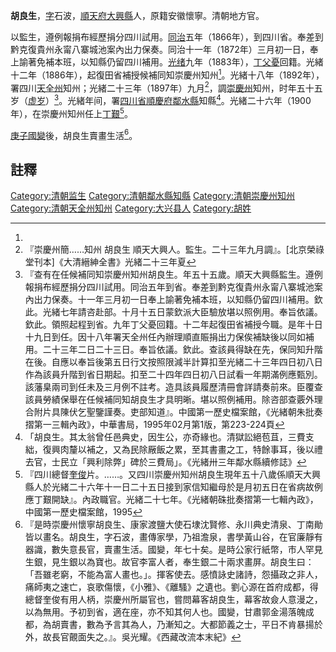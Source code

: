 {{明清人物信息框
| 姓名 =  胡良生
| 原名 = 
| 圖片名稱=  
| 圖片大小 = 220px
| 圖片說明 =  
| 最高職務 = [[四川省|四川省]][[順慶府|順慶府]][[鄰水縣知縣|鄰水縣知縣]]
| 國家 = 大清
| 爵位 =
| 籍貫 = [[順天府|順天府]][[大兴县_(金朝)|大興縣]]
| 族裔 =  
| 旗籍 =  
| 字號 =  字石波
| 諡號 = 
| 出生日期 = 
| 出生地點 =
| 逝世日期 =  
| 逝世地點 = 
| 墓葬 = 
| 配偶 =  
| 親屬 = 祖胡世榮（道光十一年署三台縣典史，道光二十二年九月陞華陽縣水利縣丞）；女婿汪洛
| 出身 = 
*  監生
| 經歷 = 
| 著作 =  
*  
*
*
}}
'''胡良生'''{{BD|1823年||20世纪|1900年后|}}，[[表字|字]]石波，[[順天府|順天府]][[大兴县_(金朝)|大興縣]]人，原籍安徽懷寧。清朝地方官。

以監生，遵例報捐布經歷捐分四川試用。[[同治|同治]]五年（1866年），到四川省。奉差到黔克復貴州永甯八寨城池案內出力保奏。同治十一年（1872年）三月初一日，奉上諭著免補本班，以知縣仍留四川補用。[[光绪|光绪]]九年（1883年），[[丁父憂|丁父憂]]回籍。光緒十二年（1886年），起復田省補授候補同知崇慶州知州<ref name="a1"/>。光緒十八年（1892年），署四川[[天全州|天全州]]知州；光緒二十三年（1897年）九月<ref>『崇慶州簡……知州 胡良生 順天大興人。監生。二十三年九月調』。[北京榮祿堂刊本]《大清縉紳全書》光緒二十三年夏</ref>，調[[崇慶州|崇慶州]]知州，时年五十五岁（[[虚岁|虚岁]]）<ref name="a1">『查有在任候補同知崇慶州知州胡良生。年五十五歲。順天大興縣監生。遵例報捐布經歷捐分四川試用。同治五年到省。奉差到黔克復貴州永甯八寨城池案內出力保奏。十一年三月初一日奉上諭著免補本班，以知縣仍留四川補用。欽此。光緒七年請咨赴部。十月十五日蒙欽派大臣驗放堪以照例用。奉旨依議。欽此。領照起程到省。九年丁父憂回籍。十二年起復田省補授今職。是年十日十九日到任。因十八年署天全州任內辦理順直賑捐出力保俟補缺後以同如補用。二十三年二日二十三日。奉旨依議。欽此。查該員得缺在先，保同知升階在後。自應以奉旨後第五日行文按照限減半計算扣至光緒二十三年四日初八日作為該員升階到省日期起。扣至二十四年四日初八日試看一年期滿例應甄別。該藩臬兩司到任未及三月例不註考。造具該員履歷清冊會詳請奏前來。臣覆查該員勞績保舉在任候補同知胡良生才具明晰。堪以照例補用。除咨部查覈外理合附片具陳伏乞聖鑒謹奏。吏部知道』。中國第一歷史檔案館，《光緒朝朱批奏摺第一三輯內政》，中華書局，1995年02月第1版，第223-224頁</ref>。光緒年间，署[[四川省|四川省]][[順慶府|順慶府]][[鄰水縣|鄰水縣]]知縣<ref>「胡良生。其太翁曾任邑典史，因生公，亦奇緣也。清獄訟絕苞苴，三費支絀，復興肉釐以補之，又為民除厰飯之累，至其書畫之工，特餘事耳，後以禮去官，士民立「興利除弊」碑於三費局」。《光緒卅三年鄰水縣續修誌》</ref>。光緒二十六年（1900年），在崇慶州知州任上[[丁艱|丁艱]]<ref>『四川總督[[奎俊|奎俊]]片。……。又四川崇慶州知州胡良生現年五十八歲係順天大興縣人於光緒二十六年十一日二十五日接到家信知繼母於是月初五日在省病故例應丁艱開缺』。內政職官。光緒二十七年。《光緒朝硃批奏摺第一七輯內政》，中國第一歷史檔案館，1995</ref>。

[[庚子國變|庚子國變]]後，胡良生賣畫生活<ref>『是時崇慶州懷寧胡良生、康家渡鹽大使石埭沈賢修、永川典史清泉、丁南勛皆以畫名。胡良生，字石波，畫傳家學，乃祖澹泉，書學黃山谷，在官廉靜有器識，數失意長官，賣畫生活。國變，年七十矣。是時公家行紙幣，市人罕見生銀，見生銀以為寶也。故官李富人者，奉生銀二十兩求畫屏。胡良生曰：「吾雖老窮，不能為富人畫也。」。揮客使去。感憤詠史諸詩，怨攝政之非人，痛師夷之速亡，哀歌傷懷，《小雅》、《離騷》之遺也。劉心源在首府成都，得總督奎俊有用人柄，崇慶州所屬官也，嘗問幕客胡良生，幕客故僉人意漫之，以為無用。予初到省，適在座，亦不知其何人也。國變，甘肅郭金湯落魄成都，為胡賣書，數為予言其為人，乃漸知之。大都節義之士，平日不肯暴揚於外，故長官覿面失之。』。吳光耀。《西藏改流本末紀》</ref>。

==註釋==
{{reflist}}
{{鄰水縣知縣}}
[[Category:清朝监生|Category:清朝监生]]
[[Category:清朝鄰水縣知縣|Category:清朝鄰水縣知縣]]
[[Category:清朝崇慶州知州|Category:清朝崇慶州知州]]
[[Category:清朝天全州知州|Category:清朝天全州知州]]
[[Category:大兴县人|Category:大兴县人]]
[[Category:胡姓|Category:胡姓]]